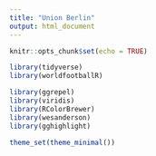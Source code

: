 ```yaml
---
title: "Union Berlin"
output: html_document
---
```


```r
knitr::opts_chunk$set(echo = TRUE)
```


```r
library(tidyverse)
library(worldfootballR)

library(ggrepel)
library(viridis)
library(RColorBrewer)
library(wesanderson)
library(gghighlight)

theme_set(theme_minimal())
```

